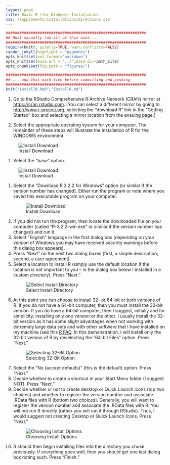 ```yaml
---
layout: page
title: Basic R (for Windows) Installation
css: /supplements/installations/directions.css
---
```

```r
##############################################################
## Must manually run all of this once ..
##############################################################
require(knitr, quietly=TRUE, warn.conflicts=FALSE)
render_jekyll(highlight = "pygments")
opts_knit$set(out.format='markdown')
opts_knit$set(base.url = "../",base.dir=path_site)
opts_chunk$set(fig.path = "figures/")
```
```r
##############################################################
## ... and this each time before committing and pushing
##############################################################
knit("InstallR.Rmd","InstallR.md")
```

1. Go to the RStudio Comprehensive R Archive Network (CRAN) mirror at [https://cran.rstudio.com](https://cran.rstudio.com).  [You can select a different mirror by going to [http://www.r-project.org](http://www.r-project.org), selecting the "download R" link in the "Getting Started" box and selecting a mirror location from the ensuing page.]

1. Select the appropriate operating system for your computer.  The remainder of these steps will illustrate the installation of R for the WINDOWS environment.

![Install Download](figures/R_Install_ChooseOS.PNG)

1. Select the "base" option.

<div class="ctrstaticimg">
![Install Download](figures/R_Install_ChooseBase.PNG)
</div>

1. Select the "Download R 3.2.2 for Windows" option (or similar if the version number has changed).  Either run the program or note where you saved this executable program on your computer.
<div class="ctrstaticimg">
![Install Download](figures/R_Install_Download.PNG)
</div>
1. If you did not run the program, then locate the downloaded file on your computer (called "R-3.2.2-win.exe" or similar if the version number has changed) and run it.
1. Select "English" language in the first dialog box (depending on your version of Windows you may have received security warnings before this dialog box appears).
1. Press "Next" on the next two dialog boxes (first, a simple description; second, a user agreement).
1. Select a location to install R (simply use the default location if the location is not important to you -- in the dialog box below I installed in a custom directory).  Press "Next."
<div class="ctrstaticimg">
![Select Install Directory](figures/R_Install_Directory.PNG)
</div>
1. At this point you can choose to install 32- or 64-bit or both versions of R.  If you do not have a 64-bit computer, then you must install the 32-bit version.  If you do have a 64-bit computer, then I suggest, initially and for simplicity, installing only one version or the other.  I usually install the 32-bit version as it has some slight advantages when not working with extremely large data sets and with other software that I have installed on my machine (see this [R FAQ](http://streaming.stat.iastate.edu/CRAN/bin/windows/base/rw-FAQ.html#Should-I-run-32_002dbit-or-64_002dbit-R_003f).  In this demonstration, I will install only the 32-bit version of R by deselecting the "64-bit Files" option.  Press "Next."
<div class="ctrstaticimg">
![Selecting 32-Bit Option](figures/R_Install_32Bit.PNG)
</div>
1. Select the "No (accept defaults)" (this is the default) option.  Press "Next."
1. Decide whether to create a shortcut in your Start Menu folder (I suggest NOT).  Press "Next."
1. Decide whether or not to create desktop or Quick Launch icons (top two choices) and whether to register the version number and associate .RData files with R (bottom two choices).  Generally, you will want to register the version number and associate the .RData files with R.  You will not run R directly (rather you will run it through RStudio).  Thus, I would suggest not creating Desktop or Quick Launch Icons.  Press "Next."
<div class="ctrstaticimg">
![Choosing Install Options](figures/R_Install_Options.PNG)
</div>
1. R should then begin installing files into the directory you chose previously.  If everything goes well, then you should get one last dialog box noting such.  Press "Finish."
